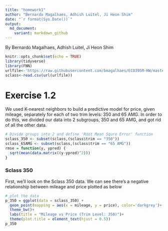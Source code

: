 ```yaml
---
title: "homework1"
author: "Bernardo Magalhaes, Adhish Luitel, Ji Heon Shim"
date: "`r format(Sys.Date())`" 
output:
  md_document:
    variant: markdown_github
---
```

By Bernardo Magalhaes, Adhish Luitel, Ji Heon Shim

```r
knitr::opts_chunk$set(echo = TRUE)
library(tidyverse)
library(FNN)
urlfile<-'https://raw.githubusercontent.com/bmagalhaes/ECO395M-HW/master/sclass.csv'
sclass<-read.csv(url(urlfile))
```

# Exercise 1.2
We used K-nearest neighbors to build a predictive model for price, given mileage, separately for each of two trim levels: 350 and 65 AMG.  In order to do this, we divided our data into 2 subgroups, 350 and 65 AMG, and got rid of all the other data.

```r
# Divide groups into 2 and define 'Root Mean Squre Error' function
sclass_350 <- subset(sclass,(sclass$trim == "350"))
sclass_65AMG <- subset(sclass,(sclass$trim == "65 AMG"))
rmse = function(y, ypred) {
  sqrt(mean(data.matrix((y-ypred)^2)))
}
```

### Sclass 350
First, we'll look on the Sclass 350 data. We can see there's a negative relationship between mileage and price plotted as below


```r
# plot the data
p_350 = ggplot(data = sclass_350) + 
  geom_point(mapping = aes(x = mileage, y = price), color='darkgrey')+
  theme_bw()+
  labs(title = "Mileage vs Price (Trim Level: 350)")+
  theme(plot.title = element_text(hjust = 0.5))
p_350
```


